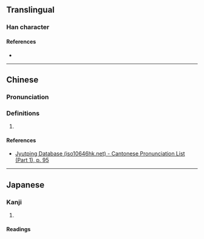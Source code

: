 {{character info/new}}
==Translingual==

===Han character===
{{Han char|rn=38|rad=女|as=14|sn=17|four=45417|canj=VLMT|ids=⿰女盡}}

====References====
* {{Han ref|kx=0272.330|dkj=06815|hdz=21088.030|uh=5B27|ud=23335|bh=ECD3|bd=60627}}

----

==Chinese==
{{zh-forms}}

===Pronunciation===
{{zh-pron
|m=jìn
|c=zeon6
|cat=
}}

===Definitions===
{{zh-hanzi}}

# {{rfdef|zh}}

====References====
* [http://www.iso10646hk.net/jp/document/download.jsp Jyutping Database (iso10646hk.net) - Cantonese Pronunciation List (Part 1), p. 95]

----

==Japanese==

===Kanji===
{{ja-kanji|grade=|rs=女14}}

# {{rfdef|ja|sort=女14}}

====Readings====
{{ja-readings
|goon=じん
|kanon=しん
}}